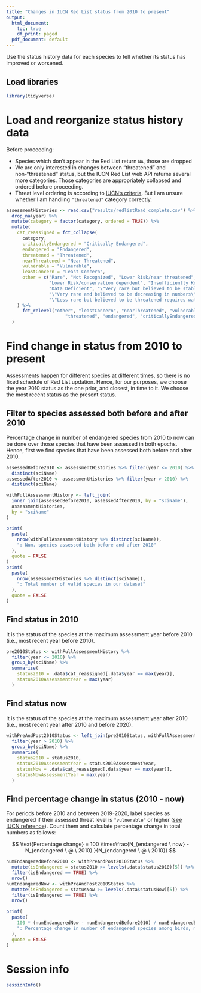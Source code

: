 ```yaml
---
title: "Changes in IUCN Red List status from 2010 to present"
output:
  html_document:
    toc: true
    df_print: paged
  pdf_document: default
---
```


Use the status history data for each species to tell whether its status has improved or worsened.

## Load libraries

```r
library(tidyverse)
```

# Load and reorganize status history data 

Before proceeding: 

* Species which don't appear in the Red List return `NA`, those are dropped 
* We are only interested in changes between "threatened" and non-"threatened" status, but the IUCN Red List web API returns several more categories. Those categories are appropriately collapsed and ordered before proceeding.
* Threat level ordering is according to [IUCN's criteria](https://www.iucnredlist.org/about/faqs#What%20are%20the%20Red%20List%20Categories%20and%20Criteria). But I am unsure whether I am handling `"threatened"` category correctly.

```r
assessmentHistories <- read.csv("results/redlistRead_complete.csv") %>% 
  drop_na(year) %>% 
  mutate(category = factor(category, ordered = TRUE)) %>% 
  mutate(
    cat_reassigned = fct_collapse(
      category,
      criticallyEndangered = "Critically Endangered",
      endangered = "Endangered",
      threatened = "Threatened",
      nearThreatened = "Near Threatened",
      vulnerable = "Vulnerable",
      leastConcern = "Least Concern",
      other = c("Rare", "Not Recognized", "Lower Risk/near threatened", "Lower Risk/least concern",
                "Lower Risk/conservation dependent", "Insufficiently Known", "Indeterminate",
                "Data Deficient", "\"Very rare but believed to be stable or increasing\"",
                "\"Very rare and believed to be decreasing in numbers\"",
                "\"Less rare but believed to be threatened-requires watching\"")
    ) %>% 
      fct_relevel("other", "leastConcern", "nearThreatened", "vulnerable",
                      "threatened", "endangered", "criticallyEndangered")
  )
```
# Find change in status from 2010 to present

Assessments happen for different species at different times, so there is no fixed schedule of Red List updation. Hence, for our purposes, we choose the year 2010 status as the one prior, and closest, in time to it. We choose the most recent status as the present status.

## Filter to species assessed both before and after 2010

Percentage change in number of endangered species from 2010 to now can be done over those species that have been assessed in both epochs. Hence, first we find species that have been assessed both before and after 2010.
```r
assessedBefore2010 <- assessmentHistories %>% filter(year <= 2010) %>% 
  distinct(sciName)
assessedAfter2010 <- assessmentHistories %>% filter(year > 2010) %>% 
  distinct(sciName)

withFullAssessmentHistory <- left_join(
  inner_join(assessedBefore2010, assessedAfter2010, by = "sciName"),
  assessmentHistories,
  by = "sciName"
)

print(
  paste(
    nrow(withFullAssessmentHistory %>% distinct(sciName)),
    ": Num. species assessed both before and after 2010"
  ),
  quote = FALSE
)
print(
  paste(
    nrow(assessmentHistories %>% distinct(sciName)),
    ": Total number of valid species in our dataset"
  ),
  quote = FALSE
)
```


## Find status in 2010

It is the status of the species at the maximum assessment year before 2010 (i.e., most recent year before 2010).

```r
pre2010Status <- withFullAssessmentHistory %>% 
  filter(year <= 2010) %>% 
  group_by(sciName) %>% 
  summarise(
    status2010 = .data$cat_reassigned[.data$year == max(year)],
    status2010AssessmentYear = max(year)
  )
```

## Find status now

It is the status of the species at the maximum assessment year after 2010 (i.e., most recent year after 2010 and before 2020).

```r
withPreAndPost2010Status <- left_join(pre2010Status, withFullAssessmentHistory, by = "sciName") %>% 
  filter(year > 2010) %>% 
  group_by(sciName) %>% 
  summarise(
    status2010 = status2010,
    status2010AssessmentYear = status2010AssessmentYear,
    statusNow = .data$cat_reassigned[.data$year == max(year)],
    statusNowAssessmentYear = max(year)
  )
```
## Find percentage change in status (2010 - now)

For periods before 2010 and between 2019-2020, label species as endangered if their assessed threat level is `"vulnerable"` or higher ([see IUCN reference](https://www.iucnredlist.org/about/faqs#What%20are%20the%20Red%20List%20Categories%20and%20Criteria)). Count them and calculate percentage change in total numbers as follows:

$$
\text{Percentage change} = 100 \times\frac{N_{endangered \ now}  - N_{endangered \ @ \ 2010} }{N_{endangered \ @ \ 2010}} 
$$ 

```r
numEndangeredBefore2010 <- withPreAndPost2010Status %>% 
  mutate(isEndangered = status2010 >= levels(.data$status2010)[5]) %>% 
  filter(isEndangered == TRUE) %>% 
  nrow()
numEndangeredNow <- withPreAndPost2010Status %>% 
  mutate(isEndangered = statusNow >= levels(.data$statusNow)[5]) %>% 
  filter(isEndangered == TRUE) %>% 
  nrow()

print(
  paste(
    100 * (numEndangeredNow - numEndangeredBefore2010) / numEndangeredBefore2010,
    ": Percentage change in number of endangered species among birds, mammals, reptiles, fish, amphibians"
  ),
  quote = FALSE
)
```

# Session info

```r
sessionInfo()
```
